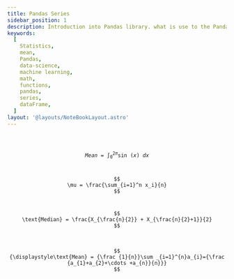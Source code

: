 ```yaml
---
title: Pandas Series
sidebar_position: 1
description: Introduction into Pandas library. what is use to the Pandas library in the data science and machine learning.
keywords:
  [
    Statistics,
    mean,
    Pandas,
    data-science,
    machine learning,
    math,
    functions,
    pandas,
    series,
    dataFrame,
  ]
layout: '@layouts/NoteBookLayout.astro'
---
```




<Code code={exampleCode} lang="py"  />

$$
Mean = \int_0^{2\pi} \sin(x)\,dx
$$

$$
\mu = \frac{\sum_{i=1}^n x_i}{n}
$$

$$
\text{Median} = \frac{X_{\frac{n}{2}} + X_{\frac{n}{2}+1}}{2}
$$
<br/>
<span class="katex">
$$
{\displaystyle\text{Mean} = {\frac {1}{n}}\sum _{i=1}^{n}a_{i}={\frac {a_{1}+a_{2}+\cdots +a_{n}}{n}}}
$$
</span>
